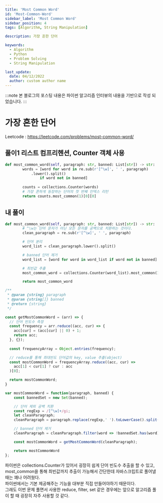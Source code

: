 ```yaml
---
title: 'Most Common Word'
id: 'Most-Common-Word'
sidebar_label: 'Most Common Word'
sidebar_position: 4
tags: [Algorithm, String Manipulation]

description: 가장 흔한 단어

keywords:
  - Algorithm
  - Python
  - Problem Solving
  - String Manipulation

last_update:
  date: 04/12/2022
  author: custom author name
---
```



:::note
본 블로그의 포스팅 내용은 파이썬 알고리즘 인터뷰의 내용을 기반으로 작성 되었습니다.
:::

# 가장 흔한 단어

Leetcode : https://leetcode.com/problems/most-common-word/

## 풀이1 리스트 컴프리헨션, Counter 객체 사용

```py title="most_common_word.py" showLineNumbers
def most_common_word(self, paragraph: str, banned: List[str]) -> str:
        words = [word for word in re.sub(r'[^\w]', ' ', paragraph)
			.lower().split()
				if word not in banned]
				
		counts = collections.Counter(words)
		# 가장 흔하게 등장하는 단어의 첫 번째 인덱스 리턴
		return counts.most_common(1)[0][0]
```

## 내 풀이

<Tabs>
<TabItem value="py" label="Python">

```py title="most_common_word.py" showLineNumbers
def most_common_word(self, paragraph: str, banned: List[str]) -> str:
        # ^\w는 단어 문자가 아닌 모든 문자를 공백으로 치환하는 것이다.
        clean_paragraph = re.sub(r'[^\w]', ' ', paragraph)

		# 단어 분리
        word_list = clean_paragraph.lower().split()

		# banned 단어 제거
        word_list = [word for word in word_list if word not in banned]

		# 최빈값 추출
        most_common_word = collections.Counter(word_list).most_common(1)[0][0]

        return most_common_word
```

</TabItem>

<TabItem value="js" label="JavaScript">

```js title="mostCommonWord.js" showLineNumbers
/**
 * @param {string} paragraph
 * @param {string[]} banned
 * @return {string}
 */

const getMostCommonWord = (arr) => {
  // 단어 빈도수 측정
  const frequency = arr.reduce((acc, cur) => {  
    acc[cur] = (acc[cur] || 0) + 1;
    return acc;
  }, {}); 
  
  const frequencyArray = Object.entries(frequency);

  // reduce를 통해 최대빈도 단어값의 key, value 추출(object)
  const mostCommonWord = frequencyArray.reduce((acc, cur) => 
    acc[1] < cur[1] ? cur : acc
  )[0];

  return mostCommonWord;
}

var mostCommonWord = function(paragraph, banned) {
    const bannedSet = new Set(banned);

    // 단어 제외 공백 치환
    const regExp = /[^\w]+/gi;
    let cleanParagraph;
    cleanParagraph = paragraph.replace(regExp,' ').toLowerCase().split(" ");

    // banned 단어 제거
    cleanParagraph = cleanParagraph.filter(word => !bannedSet.has(word) && word !== "");

    const mostCommonWord = getMostCommonWord(cleanParagraph);

    return mostCommonWord
};
```

</TabItem>
</Tabs>

파이썬은 collections.Counter가 있어서 굉장히 쉽게 단어 빈도수 추출을 할 수 있고,<br/>
most_common을 통해 최빈값까지 추출이 가능해서 간단한데 자바스크립트로 풀어낼 때는 꽤나 어려웠다.<br/>
파이썬에서는 기본 제공해주는 기능을 대부분 직접 만들어야하기 때문이다.<br/>
그래도 이번 문제 풀면서 사용한 reduce, filter, set 같은 경우에는 앞으로 알고리즘 풀이 할 때 굉장히 자주 사용할 것 같다.

<!--
## 성능

| 풀이 | 방식 | 실행 시간 |
|:----------|:----------:|:----------:|
| 1 | 리스트 컴프리헨션, Counter 객체 사용 | 42ms |
-->